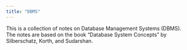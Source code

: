 ```yaml
---
title: "DBMS"
---
```


This is a collection of notes on Database Management Systems (DBMS). The notes are based on the book "Database System Concepts" by Silberschatz, Korth, and Sudarshan.

